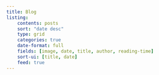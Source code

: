 ```yaml
---
title: Blog
listing: 
    contents: posts
    sort: "date desc"
    type: grid
    categories: true
    date-format: full
    fields: [image, date, title, author, reading-time]
    sort-ui: [title, date]
    feed: true
---
```



<script async src="https://pagead2.googlesyndication.com/pagead/js/adsbygoogle.js?client=ca-pub-6878992848042528"
     crossorigin="anonymous"></script>